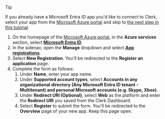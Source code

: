 > [!TIP]
> If you already have a Microsoft Entra ID app you'd like to connect to Clerk, select your app from the [Microsoft Azure portal](https://portal.azure.com/#home) and skip to [the next step in this tutorial](#get-your-client-id-and-client-secret).

1. On the homepage of the [Microsoft Azure portal](https://portal.azure.com/#home), in the **Azure services** section, select **[Microsoft Entra ID](https://portal.azure.com/#view/Microsoft_AAD_IAM/ActiveDirectoryMenuBlade/~/Overview)**.
1. In the sidenav, open the **Manage** dropdown and select **[App registrations](https://portal.azure.com/#view/Microsoft_AAD_IAM/ActiveDirectoryMenuBlade/~/RegisteredApps)**.
1. Select **New Registration**. You'll be redirected to the **Register an application** page.
1. Complete the form as follows:
   1. Under **Name**, enter your app name.
   1. Under **Supported account types**, select **Accounts in any organizational directory (Any Microsoft Entra ID tenant - Multitenant) and personal Microsoft accounts (e.g. Skype, Xbox)**.
   1. Under **Redirect URI (Optional)**, select **Web** as the platform and enter the **Redirect URI** you saved from the Clerk Dashboard.
   1. Select **Register** to submit the form. You'll be redirected to the **Overview** page of your new app. Keep this page open.

